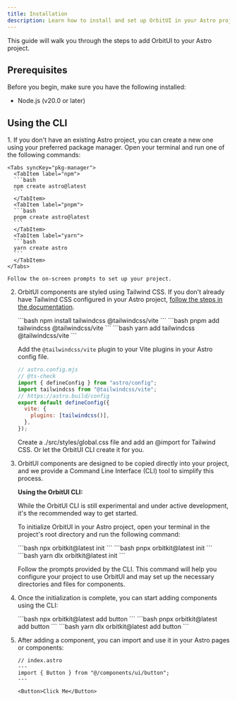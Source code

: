 ```yaml
---
title: Installation
description: Learn how to install and set up OrbitUI in your Astro project.
---
```


This guide will walk you through the steps to add OrbitUI to your Astro project.

## Prerequisites

Before you begin, make sure you have the following installed:

* Node.js (v20.0 or later)

## Using the CLI
<Steps>
1. If you don't have an existing Astro project, you can create a new one using your preferred package manager. Open your terminal and run one of the following   commands:

    <Tabs syncKey="pkg-manager">
      <TabItem label="npm">
      ```bash
      npm create astro@latest
      ```
      </TabItem>
      <TabItem label="pnpm">
      ```bash
      pnpm create astro@latest
      ```
      </TabItem>
      <TabItem label="yarn">
      ```bash
      yarn create astro
      ```
      </TabItem>
    </Tabs>

    Follow the on-screen prompts to set up your project.

2. OrbitUI components are styled using Tailwind CSS. If you don't already have Tailwind CSS configured in your Astro project, [follow the steps in the documentation](https://tailwindcss.com/docs/installation/framework-guides/astro).

    <Tabs syncKey="pkg-manager">
      <TabItem label="npm">
      ```bash
      npm install tailwindcss @tailwindcss/vite
      ```
      </TabItem>
      <TabItem label="pnpm">
      ```bash
      pnpm add tailwindcss @tailwindcss/vite
      ```
      </TabItem>
      <TabItem label="yarn">
      ```bash
      yarn add tailwindcss @tailwindcss/vite
      ```
      </TabItem>
    </Tabs>

    Add the `@tailwindcss/vite` plugin to your Vite plugins in your Astro config file.

    ```js 
    // astro.config.mjs
    // @ts-check
    import { defineConfig } from "astro/config";
    import tailwindcss from "@tailwindcss/vite";
    // https://astro.build/config
    export default defineConfig({
      vite: {
        plugins: [tailwindcss()],
      },
    });
    ```

    Create a ./src/styles/global.css file and add an @import for Tailwind CSS. Or let the OrbitUI CLI create it for you.

3. OrbitUI components are designed to be copied directly into your project, and we provide a Command Line Interface (CLI) tool to simplify this process.

    **Using the OrbitUI CLI:**

    While the OrbitUI CLI is still experimental and under active development, it's the recommended way to get started.

    To initialize OrbitUI in your Astro project, open your terminal in the project's root directory and run the following command:

    <Tabs syncKey="pkg-manager">
      <TabItem label="npm">
      ```bash
      npx orbitkit@latest init
      ```
      </TabItem>
      <TabItem label="pnpm">
      ```bash
      pnpx orbitkit@latest init
      ```
      </TabItem>
      <TabItem label="yarn">
      ```bash
      yarn dlx orbitkit@latest init
      ```
      </TabItem>
    </Tabs>

    Follow the prompts provided by the CLI. This command will help you configure your project to use OrbitUI and may set up the necessary directories and files for components.

4. Once the initialization is complete, you can start adding components using the CLI:

    <Tabs syncKey="pkg-manager">
      <TabItem label="npm">
      ```bash
      npx orbitkit@latest add button
      ```
      </TabItem>
      <TabItem label="pnpm">
      ```bash
      pnpx orbitkit@latest add button
      ```
      </TabItem>
      <TabItem label="yarn">
      ```bash
      yarn dlx orbitkit@latest add button
      ```
      </TabItem>
    </Tabs>

5. After adding a component, you can import and use it in your Astro pages or components:

    ```astro
    // index.astro
    ---
    import { Button } from "@/components/ui/button";
    ---

    <Button>Click Me</Button>
    ```
</Steps>